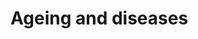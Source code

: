 # Ageing and diseases

<!-- ## Introduction -->

<!-- ### Healthspan -->

<!-- ### GWAS for complex diseases and challenges -->

<!-- ### The link between ageing and diseases -->

<!-- #### Previous studies (examples of disease-based studies) -->

<!-- #### Computational studies and systemic reviews including multiple diseases -->

<!-- ### Research Objectives -->

<!-- ## Methods -->

<!-- ## Results -->

<!-- ### Disease-disease relationships -->

<!-- #### Disease hierarchy -->

<!-- #### Disease co-occurrence -->

<!-- #### Disease age-of-onset -->

<!-- #### Genetic similarities -->

<!-- ### Defining the common genetic component for ageing-related diseases (ARDs) -->

<!-- #### Relevance to ageing  -->

<!-- #### Functional analysis -->

<!-- #### Drug repurposing -->

<!-- #### Evolutionary analysis -->

<!-- ## Discussion -->

<!-- ### Diseases of the same age of onset share similarity -->

<!-- ### Minimal overlap with the genes discovered in model organisms -->

<!-- ### Biological functions associated with ARDs -->

<!-- ### Main groups of drugs: anti-cancer (potentially senolytics), anti-diabetic, and anti-inflammatory drugs -->

<!-- ### Indications of mutation accumulation and antagonistic pleiotropy theories of ageing -->

<!-- ### Limitations in this work -->

<!-- ## Future Perspectives -->

